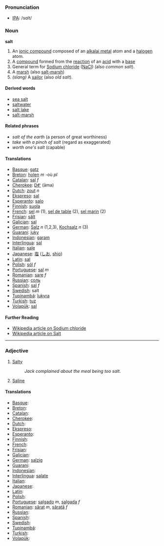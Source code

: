 === Pronunciation ===
*[[w:IPA|IPA]]: /sɑlt/

=== Noun ===

'''salt'''

#An [[ionic compound]] composed of an [[alkalai metal]] atom and a [[halogen]] atom.
#A [[compound]] formed from the [[reaction]] of an [[acid]] with a [[base]]
#General term for [[Sodium chloride]] ([[NaCl]]) (also ''common salt'').
#A [[marsh]] (also [[salt-marsh]])
#''(slang)'' A [[sailor]] (also ''old salt'').

====Derived words====
*[[sea salt]]
*[[saltwater]]
*[[salt lake]]
*[[salt-marsh]]

====Related phrases====
*''salt of the earth'' (a person of great worthiness)
*''take with a pinch of salt'' (regard as exaggerated)
*''worth one's salt'' (capable)


==== Translations ====
*[[Basque]]: [[gatz]]
*[[Breton]]: [[holen]] ''m'' -où ''pl''
*[[Catalan]]: [[sal]] ''f''
*[[Cherokee]]: [[ᎠᎹ]] (āma)
*[[Dutch]]: [[zout]] ''n''
*[[Ekspreso]]: [[sal]]
*[[Esperanto]]: [[salo]]
*[[Finnish]]: [[suola]]
*[[French]]: [[sel]] ''m'' (1), [[sel de table]] (2), [[sel marin]] (2)
*[[Frisian]]: [[sâlt]]
*[[Galician]]: [[sal]]
*[[German]]: [[Salz]] ''n'' (1,2,3), [[Kochsalz]] ''n'' (3)
*[[Guarani]]: [[juky]]
*[[Indonesian]]: [[garam]]
*[[Interlingua]]: [[sal]] 
*[[Italian]]: [[sale]] 
*[[Japanese]]: [[塩]] ([[しお]], [[shio]])
*[[Latin]]: [[sal]]
*[[Polish]]: [[sól]] ''f''
*[[Portuguese]]: [[sal]] ''m''
*[[Romanian]]: [[sare]] ''f''
*[[Russian]]: [[соль]]
*[[Spanish]]: [[sal]] ''f''
*[[Swedish]]: salt
*[[Tupinambá]]: [[îukyra]]
*[[Turkish]]: [[tuz]]
*[[Volapük]]: [[sal]] 

====Further Reading====
*[[w:Sodium_chloride|Wikipedia article on Sodium chloride]]
*[[w:Salt|Wikipedia article on Salt]]

----

===Adjective===

#[[Salty]]
#:''Jack complained about the meal being too salt.''
#[[Saline]]

==== Translations ====
*[[Basque]]: 
*[[Breton]]: 
*[[Catalan]]: 
*[[Cherokee]]: 
*[[Dutch]]: 
*[[Ekspreso]]: 
*[[Esperanto]]: 
*[[Finnish]]: 
*[[French]]: 
*[[Frisian]]: 
*[[Galician]]: 
*[[German]]: [[salzig]]
*[[Guarani]]: 
*[[Indonesian]]: 
*[[Interlingua]]: [[salate]]
*[[Italian]]: 
*[[Japanese]]: 
*[[Latin]]: 
*[[Polish]]: 
*[[Portuguese]]: [[salgado]] ''m'', [[salgada]] ''f''
*[[Romanian]]: [[sărat]] ''m'', [[sărată]] ''f''
*[[Russian]]: 
*[[Spanish]]: 
*[[Swedish]]: 
*[[Tupinambá]]: 
*[[Turkish]]: 
*[[Volapük]]: